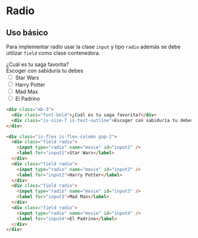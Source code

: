 
# Radio

## Uso básico

Para implementar radio usar la clase `input` y tipo `radio` además se debe utilizar `field` como clase contenedora.

<PreviewCode>
  <div className="mb-3">
    <div className="font-bold">¿Cuál es tu saga favorita?</div>
    <div className="is-size-7 is-text-outline">Escoger con sabiduría tu debes</div>
  </div>

  <div className="is-flex is-flex-column gap-2">
    <div className="field radio">
      <input type="radio" name="movie" id="input1" />
      <label htmlFor="input1">Star Wars</label>
    </div>
    <div className="field radio">
      <input type="radio" name="movie" id="input2" />
      <label htmlFor="input2">Harry Potter</label>
    </div>
    <div className="field radio">
      <input type="radio" name="movie" id="input3" />
      <label htmlFor="input3">Mad Max</label>
    </div>
    <div className="field radio">
      <input type="radio" name="movie" id="input4" />
      <label htmlFor="input4">El Padrino</label>
    </div>
  </div>
</PreviewCode>

```html
<div class="mb-3">
  <div class="font-bold">¿Cuál es tu saga favorita?</div>
  <div class="is-size-7 is-text-outline">Escoger con sabiduría tu debes</div>
</div>

<div class="is-flex is-flex-column gap-2">
  <div class="field radio">
    <input type="radio" name="movie" id="input1" />
    <label for="input1">Star Wars</label>
  </div>
  <div class="field radio">
    <input type="radio" name="movie" id="input2" />
    <label for="input2">Harry Potter</label>
  </div>
  <div class="field radio">
    <input type="radio" name="movie" id="input3" />
    <label for="input3">Mad Max</label>
  </div>
  <div class="field radio">
    <input type="radio" name="movie" id="input4" />
    <label for="input4">El Padrino</label>
  </div>
</div>
```

